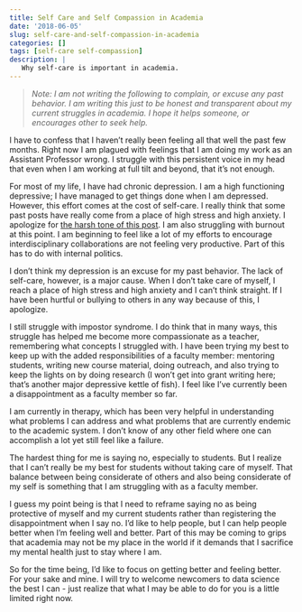 ```yaml
---
title: Self Care and Self Compassion in Academia
date: '2018-06-05'
slug: self-care-and-self-compassion-in-academia
categories: []
tags: [self-care self-compassion]
description: |
   Why self-care is important in academia.   
---
```


> *Note: I am not writing the following to complain, or excuse any past behavior. I am writing this just to be honest and transparent about my current struggles in academia. I hope it helps someone, or encourages other to seek help.*

I have to confess that I haven't really been feeling all that well the past few months. Right now I am plagued with feelings that I am doing my work as an Assistant Professor wrong. I struggle with this persistent voice in my head that even when I am working at full tilt and beyond, that it's not enough. 

For most of my life, I have had chronic depression. I am a high functioning depressive; I have managed to get things done when I am depressed. However, this effort comes at the cost of self-care. I really think that some past posts have really come from a place of high stress and high anxiety. I apologize for [the harsh tone of this post](http://laderast.github.io/2018/01/15/if-you-want-to-talk-with-me-for-an-informational-interview/). I am also struggling with burnout at this point. I am beginning to feel like a lot of my efforts to encourage interdisciplinary collaborations are not feeling very productive. Part of this has to do with internal politics.

I don't think my depression is an excuse for my past behavior. The lack of self-care, however, is a major cause. When I don't take care of myself, I reach a place of high stress and high anxiety and I can't think straight. If I have been hurtful or bullying to others in any way because of this, I apologize. 

I still struggle with impostor syndrome. I do think that in many ways, this struggle has helped me become more compassionate as a teacher, remembering what concepts I struggled with. I have been trying my best to keep up with the added responsibilities of a faculty member: mentoring students, writing new course material, doing outreach, and also trying to keep the lights on by doing research (I won't get into grant writing here; that's another major depressive kettle of fish). I feel like I've currently been a disappointment as a faculty member so far. 

I am currently in therapy, which has been very helpful in understanding what problems I can address and what problems that are currently endemic to the academic system. I don't know of any other field where one can accomplish a lot yet still feel like a failure. 

The hardest thing for me is saying no, especially to students. But I realize that I can't really be my best for students without taking care of myself. That balance between being considerate of others and also being considerate of my self is something that I am struggling with as a faculty member. 

I guess my point being is that I need to reframe saying no as being protective of myself and my current students rather than registering the disappointment when I say no. I'd like to help people, but I can help people better when I'm feeling well and better. Part of this may be coming to grips that academia may not be my place in the world if it demands that I sacrifice my mental health just to stay where I am.

So for the time being, I'd like to focus on getting better and feeling better. For your sake and mine. I will try to welcome newcomers to data science the best I can - just realize that what I may be able to do for you is a little limited right now. 